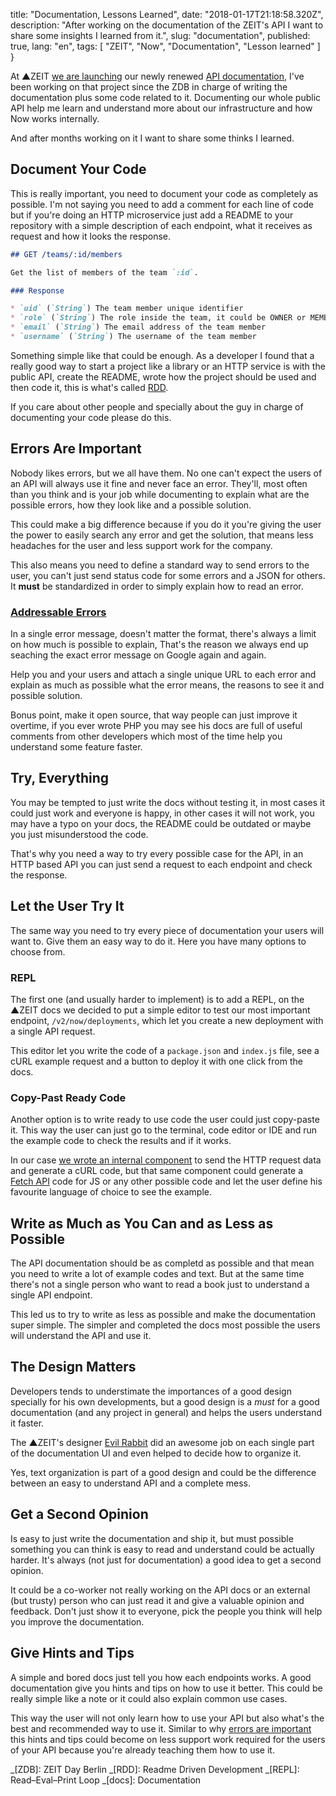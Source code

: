 
  title: "Documentation, Lessons Learned",
  date: "2018-01-17T21:18:58.320Z",
  description: "After working on the documentation of the ZEIT's API I want to share some insights I learned from it.",
  slug: "documentation",
  published: true,
  lang: "en",
  tags: [
    "ZEIT",
    "Now",
    "Documentation",
    "Lesson learned"
  ]
}


At ▲ZEIT [we are launching](https://zeit.co/blog/api-2) our newly renewed [API documentation](https://zeit.co/api), I've been working on that project since the ZDB in charge of writing the documentation plus some code related to it. Documenting our whole public API help me learn and understand more about our infrastructure and how Now works internally.

And after months working on it I want to share some thinks I learned.

## Document Your Code

This is really important, you need to document your code as completely as possible. I'm not saying you need to add a comment for each line of code but if you're doing an HTTP microservice just add a README to your repository with a simple description of each endpoint, what it receives as request and how it looks the response.

```markdown
## GET /teams/:id/members

Get the list of members of the team `:id`.

### Response

* `uid` (`String`) The team member unique identifier
* `role` (`String`) The role inside the team, it could be OWNER or MEMBER
* `email` (`String`) The email address of the team member
* `username` (`String`) The username of the team member
```

Something simple like that could be enough. As a developer I found that a really good way to start a project like a library or an HTTP service is with the public API, create the README, wrote how the project should be used and then code it, this is what's called [RDD](http://tom.preston-werner.com/2010/08/23/readme-driven-development.html).

If you care about other people and specially about the guy in charge of documenting your code please do this.

## Errors Are Important

Nobody likes errors, but we all have them. No one can't expect the users of an API will always use it fine and never face an error. They'll, most often than you think and is your job while documenting to explain what are the possible errors, how they look like and a possible solution.

This could make a big difference because if you do it you're giving the user the power to easily search any error and get the solution, that means less headaches for the user and less support work for the company.

This also means you need to define a standard way to send errors to the user, you can't just send status code for some errors and a JSON for others. It **must** be standardized in order to simply explain how to read an error.

### [Addressable Errors](https://rauchg.com/2016/addressable-errors)

In a single error message, doesn't matter the format, there's always a limit on how much is possible to explain, That's the reason we always end up seaching the exact error message on Google again and again.

Help you and your users and attach a single unique URL to each error and explain as much as possible what the error means, the reasons to see it and possible solution.

Bonus point, make it open source, that way people can just improve it overtime, if you ever wrote PHP you may see his docs are full of useful comments from other developers which most of the time help you understand some feature faster.

## Try, Everything

You may be tempted to just write the docs without testing it, in most cases it could just work and everyone is happy, in other cases it will not work, you may have a typo on your docs, the README could be outdated or maybe you just misunderstood the code.

That's why you need a way to try every possible case for the API, in an HTTP based API you can just send a request to each endpoint and check the response.

## Let the User Try It

The same way you need to try every piece of documentation your users will want to. Give them an easy way to do it. Here you have many options to choose from.

### REPL

The first one (and usually harder to implement) is to add a REPL, on the ▲ZEIT docs we decided to put a simple editor to test our most important endpoint, `/v2/now/deployments`, which let you create a new deployment with a single API request.

This editor let you write the code of a `package.json` and `index.js` file, see a cURL example request and a button to deploy it with one click from the docs.

### Copy-Past Ready Code

Another option is to write ready to use code the user could just copy-paste it. This way the user can just go to the terminal, code editor or IDE and run the example code to check the results and if it works.

In our case [we wrote an internal component](https://github.com/zeit/docs/blob/master/components/api/request.js) to send the HTTP request data and generate a cURL code, but that same component could generate a [Fetch API](https://developer.mozilla.org/en-US/docs/Web/API/Fetch_API) code for JS or any other possible code and let the user define his favourite language of choice to see the example.

## Write as Much as You Can and as Less as Possible

The API documentation should be as completd as possible and that mean you need to write a lot of example codes and text. But at the same time there's not a single person who want to read a book just to understand a single API endpoint.

This led us to try to write as less as possible and make the documentation super simple. The simpler and completed the docs most possible the users will understand the API and use it.

## The Design Matters

Developers tends to understimate the importances of a good design specially for his own developments, but a good design is a _must_ for a good documentation (and any project in general) and helps the users understand it faster.

The ▲ZEIT's designer [Evil Rabbit](https://twitter.com/evilrabbit_) did an awesome job on each single part of the documentation UI and even helped to decide how to organize it.

Yes, text organization is part of a good design and could be the difference between an easy to understand API and a complete mess.

## Get a Second Opinion

Is easy to just write the documentation and ship it, but must possible something you can think is easy to read and understand could be actually harder. It's always (not just for documentation) a good idea to get a second opinion.

It could be a co-worker not really working on the API docs or an external (but trusty) person who can just read it and give a valuable opinion and feedback. Don't just show it to everyone, pick the people you think will help you improve the documentation.

## Give Hints and Tips

A simple and bored docs just tell you how each endpoints works. A good documentation give you hints and tips on how to use it better. This could be really simple like a note or it could also explain common use cases.

This way the user will not only learn how to use your API but also what's the best and recommended way to use it. Similar to why [errors are important](#errors-are-important) this hints and tips could become on less support work required for the users of your API because you're already teaching them how to use it.

_[ZDB]: ZEIT Day Berlin
_[RDD]: Readme Driven Development
_[REPL]: Read–Eval–Print Loop
_[docs]: Documentation
